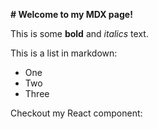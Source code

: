 **# Welcome to my MDX page!**

This is some **bold** and _italics_ text.

This is a list in markdown:

-   One
-   Two
-   Three

Checkout my React component:
